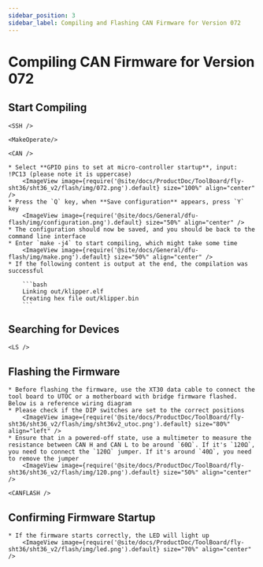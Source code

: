 ```yaml
---
sidebar_position: 3
sidebar_label: Compiling and Flashing CAN Firmware for Version 072
---
```



# Compiling CAN Firmware for Version 072

## Start Compiling

    <SSH />

    <MakeOperate/>

    <CAN />

    * Select **GPIO pins to set at micro-controller startup**, input: !PC13 (please note it is uppercase)
        <ImageView image={require('@site/docs/ProductDoc/ToolBoard/fly-sht36/sht36_v2/flash/img/072.png').default} size="100%" align="center" />
    * Press the `Q` key, when **Save configuration** appears, press `Y` key
        <ImageView image={require('@site/docs/General/dfu-flash/img/configuration.png').default} size="50%" align="center" />
    * The configuration should now be saved, and you should be back to the command line interface
    * Enter `make -j4` to start compiling, which might take some time
        <ImageView image={require('@site/docs/General/dfu-flash/img/make.png').default} size="50%" align="center" />
    * If the following content is output at the end, the compilation was successful

        ```bash
        Linking out/klipper.elf
        Creating hex file out/klipper.bin
        ```

## Searching for Devices

    <LS />


## Flashing the Firmware

    * Before flashing the firmware, use the XT30 data cable to connect the tool board to UTOC or a motherboard with bridge firmware flashed. Below is a reference wiring diagram
    * Please check if the DIP switches are set to the correct positions
        <ImageView image={require('@site/docs/ProductDoc/ToolBoard/fly-sht36/sht36_v2/flash/img/sht36v2_utoc.png').default} size="80%" align="left" />
    * Ensure that in a powered-off state, use a multimeter to measure the resistance between CAN H and CAN L to be around `60Ω`. If it's `120Ω`, you need to connect the `120Ω` jumper. If it's around `40Ω`, you need to remove the jumper
        <ImageView image={require('@site/docs/ProductDoc/ToolBoard/fly-sht36/sht36_v2/flash/img/120.png').default} size="50%" align="center" />

    <CANFLASH />

## Confirming Firmware Startup

    * If the firmware starts correctly, the LED will light up
        <ImageView image={require('@site/docs/ProductDoc/ToolBoard/fly-sht36/sht36_v2/flash/img/led.png').default} size="70%" align="center" />